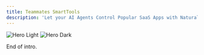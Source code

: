 ```yaml
---
title: Teammates SmartTools
description: 'Let your AI Agents Control Popular SaaS Apps with Natural Language'
---
```


<img
  className="block dark:hidden"
  src="/images/hero-light.png"
  alt="Hero Light"
/>
<img
  className="hidden dark:block"
  src="/images/hero-dark.png"
  alt="Hero Dark"
/>

End of intro.
